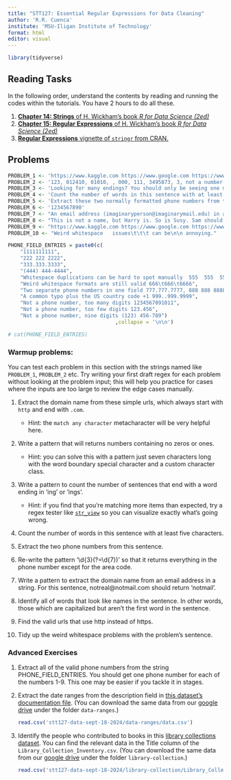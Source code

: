 ```yaml
---
title: "STT127: Essential Regular Expressions for Data Cleaning"
author: 'R.R. Cuenca'
institute: 'MSU-Iligan Institute of Technology'
format: html
editor: visual
---
```


```r
library(tidyverse)
```

## Reading Tasks

In the following order, understand the contents by reading and running the codes within the tutorials. You have 2 hours to do all these.

1.  [**Chapter 14: Strings** of H. Wickham's book *R for Data Science (2ed)*](https://r4ds.hadley.nz/strings "https://r4ds.hadley.nz/strings")
2.  [**Chapter 15: Regular Expressions** of H. Wickham's book *R for Data Science (2ed)*](https://r4ds.hadley.nz/strings "https://r4ds.hadley.nz/strings")
3.  [**Regular Expressions** vignette of `stringr` from CRAN.](https://cran.r-project.org/web/packages/stringr/vignettes/regular-expressions.html "https://cran.r-project.org/web/packages/stringr/vignettes/regular-expressions.html")

## Problems

```r
PROBLEM_1 <- 'https://www.kaggle.com https://www.google.com https://www.wikipedia.com'
PROBLEM_2 <- '123, 012410, 01010, , 000, 111, 3495873, 3, not a number!, ...!@$,.'
PROBLEM_3 <- 'Looking for many endings? You should only be seeing one match.'
PROBLEM_4 <- 'Count the number of words in this sentence with at least five characters.'
PROBLEM_5 <- 'Extract these two normally formatted phone numbers from this sentence: (123) 456 7890, 123-456-7890.'
PROBLEM_6 <- '1234567890'
PROBLEM_7 <- "An email address (imaginaryperson@imaginarymail.edu) in a sentence. Don't match Invalid_email@invalid."
PROBLEM_8 <- "This is not a name, but Harry is. So is Susy. Sam should be missed as it's the first word in the sentence."
PROBLEM_9 <- "https://www.kaggle.com https://www.google.com https://www.wikipedia.com http://phishing.com not.a.url gibberish41411 http https www.com"
PROBLEM_10 <- "Weird whitespace   issues\t\t\t can be\n\n annoying."

PHONE_FIELD_ENTRIES = paste0(c(
    "1111111111",
    "222 222 2222",
    "333.333.3333",
    "(444) 444-4444",
    "Whitespace duplications can be hard to spot manually  555  555  5555 ",
    "Weird whitespace formats are still valid 666\t666\t6666",
    "Two separate phone numbers in one field 777.777.7777, 888 888 8888",
    "A common typo plus the US country code +1 999..999.9999",
    "Not a phone number, too many digits 1234567891011",
    "Not a phone number, too few digits 123.456",
    "Not a phone number, nine digits (123) 456-789")
                                   ,collapse = '\n\n')

# cat(PHONE_FIELD_ENTRIES)
```

### **Warmup problems:**

You can test each problem in this section with the strings named like `PROBLEM_1`, `PROBLEM_2` etc. Try writing your first draft regex for each problem without looking at the problem input; this will help you practice for cases where the inputs are too large to review the edge cases manually.

1.  Extract the domain name from these simple urls, which always start with `http` and end with `.com`.

    -   Hint: the `match any character` metacharacter will be very helpful here.

2.  Write a pattern that will returns numbers containing no zeros or ones.

    -   Hint: you can solve this with a pattern just seven characters long with the word boundary special character and a custom character class.

3.  Write a pattern to count the number of sentences that end with a word ending in 'ing' or 'ings'.

    -   Hint: if you find that you're matching more items than expected, try a regex tester like [`str_view`](https://stringr.tidyverse.org/reference/str_view.html "https://stringr.tidyverse.org/reference/str_view.html") so you can visualize exactly what's going wrong.

4.  Count the number of words in this sentence with at least five characters.

5.  Extract the two phone numbers from this sentence.

6.  Re-write the pattern '\\d{3}(?=\\d{7})' so that it returns everything in the phone number except for the area code.

7.  Write a pattern to extract the domain name from an email address in a string. For this sentence, notreal\@notmail.com should return 'notmail'.

8.  Identify all of words that look like names in the sentence. In other words, those which are capitalized but aren't the first word in the sentence.

9.  Find the valid urls that use http instead of https.

10. Tidy up the weird whitespace problems with the problem's sentence.

### **Advanced Exercises**

1.  Extract all of the valid phone numbers from the string PHONE_FIELD_ENTRIES. You should get one phone number for each of the numbers 1-9. This one may be easier if you tackle it in stages.

2.  Extract the date ranges from the description field in [this dataset's documentation file](https://www.kaggle.com/sohier/nber-macrohistory-database/data). (You can download the same data from our [google drive](https://drive.google.com/drive/folders/1qvuZQP5rzTuu9wO3WXEY0wflLyPnMRu2?usp=sharing) under the folder `data-ranges`.)

    ```r
    read.csv('stt127-data-sept-18-2024/data-ranges/data.csv')
    ```

3.  Identify the people who contributed to books in this [library collections dataset](https://www.kaggle.com/seattle-public-library/seattle-library-checkout-records/data). You can find the relevant data in the Title column of the `Library_Collection_Inventory.csv`. (You can download the same data from our [google drive](https://drive.google.com/drive/folders/1qvuZQP5rzTuu9wO3WXEY0wflLyPnMRu2?usp=sharing) under the folder `library-collection`.)

    ```r
    read.csv('stt127-data-sept-18-2024/library-collection/Library_Collection_Inventory.csv')
    ```
